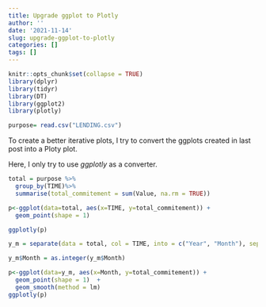 ```yaml
---
title: Upgrade ggplot to Plotly
author: ''
date: '2021-11-14'
slug: upgrade-ggplot-to-plotly
categories: []
tags: []
---
```


```r
knitr::opts_chunk$set(collapse = TRUE)
library(dplyr)
library(tidyr)
library(DT)
library(ggplot2)
library(plotly)

```

```r
purpose= read.csv("LENDING.csv")

```

To create a better iterative plots, I try to convert the ggplots created in last post into a Ploty plot.

Here, I only try to use *ggplotly* as a converter.


```r
total = purpose %>% 
  group_by(TIME)%>%
  summarise(total_commitement = sum(Value, na.rm = TRUE))

p<-ggplot(data=total, aes(x=TIME, y=total_commitement)) +
  geom_point(shape = 1)  

ggplotly(p)

```

```r

y_m = separate(data = total, col = TIME, into = c("Year", "Month"), sep = "-")

y_m$Month = as.integer(y_m$Month)

p<-ggplot(data=y_m, aes(x=Month, y=total_commitement)) +
  geom_point(shape = 1)  +
  geom_smooth(method = lm)
ggplotly(p)

```





